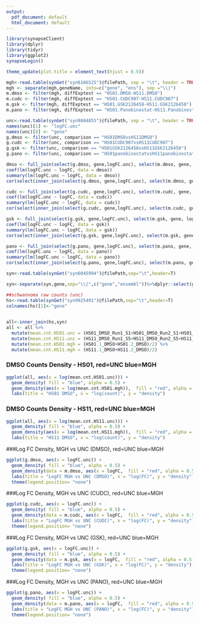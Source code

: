 ```yaml
---
output:
  pdf_document: default
  html_document: default
---
```

```r
library(synapseClient)
library(dplyr)
library(tidyr)
library(ggplot2)
synapseLogin()

theme_update(plot.title = element_text(hjust = 0.5))
```

```r
mgh<-read.table(synGet("syn6166525")@filePath, sep = "\t", header = TRUE, comment.char = "")
mgh <- separate(mgh,geneName, into=c("gene", "ens"), sep ="\\|")
m.dmso <- filter(mgh, diffExptest == "HS01.DMSO-HS11.DMSO")  
m.cudc <- filter(mgh, diffExptest == "HS01.CUDC907-HS11.CUDC907") 
m.gsk <- filter(mgh, diffExptest == "HS01.GSK2126458-HS11.GSK2126458") 
m.pano <- filter(mgh, diffExptest == "HS01.Panobinostat-HS11.Panobinostat") 

unc<-read.table(synGet("syn9884855")@filePath, sep = "\t", header = TRUE, comment.char = "")
names(unc)[1] <- "logFC.unc"
names(unc)[8] <- "gene"
g.dmso <- filter(unc, comparison == "HS01DMSOvsHS11DMSO")
g.cudc <- filter(unc, comparison == "HS01CUDC907vsHS11CUDC907")
g.gsk <- filter(unc, comparison == "HS01GSK2126458vsHS11GSK2126458")
g.pano <- filter(unc, comparison == "HS01panobinostatvsHS11panobinostat")

dmso <- full_join(select(g.dmso, gene,logFC.unc), select(m.dmso, gene, logFC)) %>%  filter(!is.na(logFC) & !is.na(logFC.unc))
coef(lm(logFC.unc ~ logFC, data = dmso))
summary(lm(logFC.unc ~ logFC, data = dmso))
cor(select(inner_join(select(g.dmso, gene,logFC.unc), select(m.dmso, gene, logFC)), logFC, logFC.unc) , method = "spearman")

cudc <- full_join(select(g.cudc, gene,logFC.unc), select(m.cudc, gene, logFC)) %>%  filter(!is.na(logFC) & !is.na(logFC.unc))
coef(lm(logFC.unc ~ logFC, data = cudc))
summary(lm(logFC.unc ~ logFC, data = cudc))
cor(select(inner_join(select(g.cudc, gene,logFC.unc), select(m.cudc, gene, logFC)), logFC, logFC.unc) , method = "spearman")

gsk <- full_join(select(g.gsk, gene,logFC.unc), select(m.gsk, gene, logFC)) %>%  filter(!is.na(logFC) & !is.na(logFC.unc))
coef(lm(logFC.unc ~ logFC, data = gsk))
summary(lm(logFC.unc ~ logFC, data = gsk))
cor(select(inner_join(select(g.gsk, gene,logFC.unc), select(m.gsk, gene, logFC)), logFC, logFC.unc) , method = "spearman")

pano <- full_join(select(g.pano, gene,logFC.unc), select(m.pano, gene, logFC)) %>%  filter(!is.na(logFC) & !is.na(logFC.unc))
coef(lm(logFC.unc ~ logFC, data = pano))
summary(lm(logFC.unc ~ logFC, data = pano))
cor(select(inner_join(select(g.pano, gene,logFC.unc), select(m.pano, gene, logFC)), logFC, logFC.unc) , method = "spearman")
```

```r
syn<-read.table(synGet("syn6045994")@filePath,sep="\t",header=T)

syn<-separate(syn,gene,sep="\\|",c("gene","ensembl"))%>%dplyr::select(gene,HS01.1_DMSO, HS01.2_DMSO, HS11.1_DMSO, HS11.2_DMSO)

##schwannoma raw counts (unc)
hs<-read.table(synGet("syn9925491")@filePath,sep="\t",header=T)
colnames(hs)[1]<-"gene"

  
all<-inner_join(hs,syn)
all <- all %>% 
  mutate(mean.cnt.HS01.unc = (HS01_DMSO_Run1_S1+HS01_DMSO_Run2_S1+HS01_DMSO_Run3_S1+HS01_DMSO_Run4_S9)/4) %>% 
  mutate(mean.cnt.HS11.unc = (HS11_DMSO_Run1_S5+HS11_DMSO_Run2_S5+HS11_DMSO_Run3_S5+HS11_DMSO_Run4_S9)/4) %>%
  mutate(mean.cnt.HS01.mgh = (HS01.1_DMSO+HS01.2_DMSO)/2) %>%
  mutate(mean.cnt.HS11.mgh = (HS11.1_DMSO+HS11.2_DMSO)/2)


```

### DMSO Counts Density - HS01, red=UNC blue=MGH
```r
ggplot(all, aes(x = log(mean.cnt.HS01.unc))) +
  geom_density( fill = "blue", alpha = 0.5) +
  geom_density(aes(x = log(mean.cnt.HS01.mgh)),  fill = "red", alpha = 0.5) + 
  labs(title = "HS01 DMSO", x = "log(count)", y = "density")
```

### DMSO Counts Density - HS11, red=UNC blue=MGH
```r
ggplot(all, aes(x = log(mean.cnt.HS11.unc))) +
  geom_density( fill = "blue", alpha = 0.5) +
  geom_density(aes(x = log(mean.cnt.HS11.mgh)),  fill = "red", alpha = 0.5) + 
  labs(title = "HS11 DMSO", x = "log(count)", y = "density")
```

###Log FC Density, MGH vs UNC (DMSO), red=UNC blue=MGH
```r
ggplot(g.dmso, aes(x = logFC.unc)) +
  geom_density( fill = "blue", alpha = 0.5) +
  geom_density(data = m.dmso, aes(x = logFC,  fill = "red", alpha = 0.5))  + 
  labs(title = "LogFC MGH vs UNC (DMSO)", x = "log(FC)", y = "density") +
  theme(legend.position= "none")
```

###Log FC Density, MGH vs UNC (CUDC), red=UNC blue=MGH
```r
ggplot(g.cudc, aes(x = logFC.unc)) +
  geom_density( fill = "blue", alpha = 0.5) +
  geom_density(data = m.cudc, aes(x = logFC,  fill = "red", alpha = 0.5))  + 
  labs(title = "LogFC MGH vs UNC (CUDC)", x = "log(FC)", y = "density") +
  theme(legend.position= "none")
```

###Log FC Density, MGH vs UNC (GSK), red=UNC blue=MGH
```r
ggplot(g.gsk, aes(x = logFC.unc)) +
  geom_density( fill = "blue", alpha = 0.5) +
  geom_density(data = m.gsk, aes(x = logFC,  fill = "red", alpha = 0.5))  + 
  labs(title = "LogFC MGH vs UNC (GSK)", x = "log(FC)", y = "density") +
  theme(legend.position= "none")
```

###Log FC Density, MGH vs UNC (PANO), red=UNC blue=MGH
```r
ggplot(g.pano, aes(x = logFC.unc)) +
  geom_density( fill = "blue", alpha = 0.5) +
  geom_density(data = m.pano, aes(x = logFC,  fill = "red", alpha = 0.5))  + 
  labs(title = "LogFC MGH vs UNC (PANO)", x = "log(FC)", y = "density") +
  theme(legend.position= "none")
```